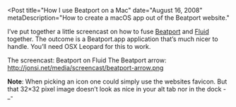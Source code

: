 
<Post
  title="How I use Beatport on a Mac"
  date="August 16, 2008"
  metaDescription="How to create a macOS app out of the Beatport website."
>

I’ve put together a little screencast on how to fuse [Beatport](https://www.beatport.com/) and
[Fluid](http://fluidapp.com/) together. The outcome is a Beatport.app application that’s much nicer
to handle. You’ll need OSX Leopard for this to work.

<!-- Todo: add links -->
The screencast: Beatport on Fluid
The Beatport arrow: http://jonsi.net/media/screencast/beatport-arrow.png

**Note**: When picking an icon one could simply use the websites favicon. But that 32×32 pixel
image doesn’t look as nice in your alt tab nor in the dock -_-

</Post>